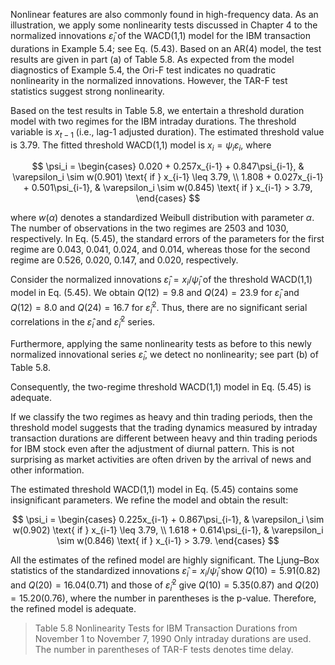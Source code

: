 Nonlinear features are also commonly found in high-frequency data. As an illustration, we apply some nonlinearity tests discussed in Chapter 4 to the normalized innovations $\hat{\varepsilon}_i$ of the WACD(1,1) model for the IBM transaction durations in Example 5.4; see Eq. (5.43). Based on an AR(4) model, the test results are given in part (a) of Table 5.8. As expected from the model diagnostics of Example 5.4, the Ori-F test indicates no quadratic nonlinearity in the normalized innovations. However, the TAR-F test statistics suggest strong nonlinearity.

Based on the test results in Table 5.8, we entertain a threshold duration model with two regimes for the IBM intraday durations. The threshold variable is $x_{t-1}$ (i.e., lag-1 adjusted duration). The estimated threshold value is 3.79. The fitted threshold WACD(1,1) model is $x_i = \psi_i \varepsilon_i$, where

$$
\psi_i =
\begin{cases}
0.020 + 0.257x_{i-1} + 0.847\psi_{i-1}, & \varepsilon_i \sim w(0.901) \text{ if } x_{i-1} \leq 3.79, \\
1.808 + 0.027x_{i-1} + 0.501\psi_{i-1}, & \varepsilon_i \sim w(0.845) \text{ if } x_{i-1} > 3.79,
\end{cases}
$$

where $w(\alpha)$ denotes a standardized Weibull distribution with parameter $\alpha$. The number of observations in the two regimes are 2503 and 1030, respectively. In Eq. (5.45), the standard errors of the parameters for the first regime are 0.043, 0.041, 0.024, and 0.014, whereas those for the second regime are 0.526, 0.020, 0.147, and 0.020, respectively.

Consider the normalized innovations $\hat{\varepsilon}_i = x_i / \hat{\psi}_i$ of the threshold WACD(1,1) model in Eq. (5.45). We obtain $Q(12) = 9.8$ and $Q(24) = 23.9$ for $\hat{\varepsilon}_i$ and $Q(12) = 8.0$ and $Q(24) = 16.7$ for $\hat{\varepsilon}_i^2$. Thus, there are no significant serial correlations in the $\hat{\varepsilon}_i$ and $\hat{\varepsilon}_i^2$ series.

Furthermore, applying the same nonlinearity tests as before to this newly normalized innovational series $\hat{\varepsilon}_i$, we detect no nonlinearity; see part (b) of Table 5.8.

Consequently, the two-regime threshold WACD(1,1) model in Eq. (5.45) is adequate.

If we classify the two regimes as heavy and thin trading periods, then the threshold model suggests that the trading dynamics measured by intraday transaction durations are different between heavy and thin trading periods for IBM stock even after the adjustment of diurnal pattern. This is not surprising as market activities are often driven by the arrival of news and other information.

The estimated threshold WACD(1,1) model in Eq. (5.45) contains some insignificant parameters. We refine the model and obtain the result:

$$
\psi_i =
\begin{cases}
0.225x_{i-1} + 0.867\psi_{i-1}, & \varepsilon_i \sim w(0.902) \text{ if } x_{i-1} \leq 3.79, \\
1.618 + 0.614\psi_{i-1}, & \varepsilon_i \sim w(0.846) \text{ if } x_{i-1} > 3.79.
\end{cases}
$$

All the estimates of the refined model are highly significant. The Ljung–Box statistics of the standardized innovations $\hat{\varepsilon}_i = x_i / \hat{\psi}_i$ show $Q(10) = 5.91 (0.82)$ and $Q(20) = 16.04 (0.71)$ and those of $\hat{\varepsilon}_i^2$ give $Q(10) = 5.35 (0.87)$ and $Q(20) = 15.20 (0.76)$, where the number in parentheses is the p-value. Therefore, the refined model is adequate.

[//]: # 'TODO TABLE'

> Table 5.8 Nonlinearity Tests for IBM Transaction Durations from November 1 to November 7, 1990
> Only intraday durations are used. The number in parentheses of TAR-F tests denotes time delay.
